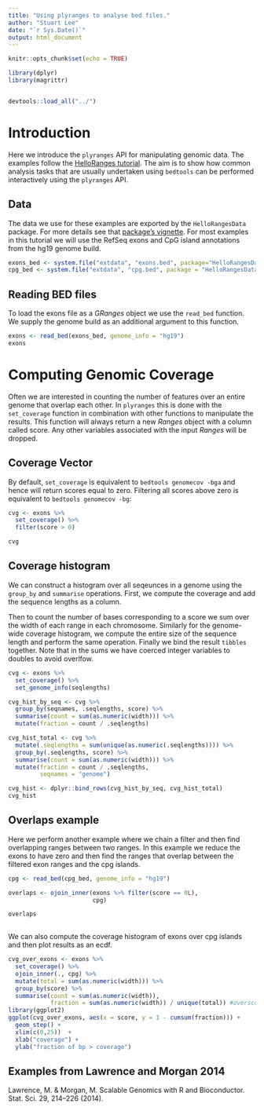 ```yaml
---
title: "Using plyranges to analyse bed files."
author: "Stuart Lee"
date: "`r Sys.Date()`"
output: html_document
---
```


```r
knitr::opts_chunk$set(echo = TRUE)

library(dplyr)
library(magrittr)


devtools::load_all("../")
```

# Introduction

Here we introduce the `plyranges` API for manipulating genomic data. 
The examples follow the [HelloRanges tutorial](http://bioconductor.org/packages/release/bioc/vignettes/HelloRanges/inst/doc/tutorial.pdf). The aim is to show how common analysis 
tasks that are usually undertaken using `bedtools` can be performed interactively
using the `plyranges` API.

## Data
The data we use for these examples are exported by the `HelloRangesData` 
package. For more details see that [package's vignette](http://bioconductor.org/packages/release/data/experiment/vignettes/HelloRangesData/inst/doc/intro.pdf). For most examples in this tutorial we will use 
the RefSeq exons and CpG island annotations from the hg19 genome build.
```r
exons_bed <- system.file("extdata", "exons.bed", package="HelloRangesData")
cpg_bed <- system.file("extdata", "cpg.bed", package = "HelloRangesData")

```

## Reading BED files

To load the exons file as a _GRanges_ object we use the `read_bed` function.
We supply the genome build as an additional argument to this function.
```r
exons <- read_bed(exons_bed, genome_info = "hg19")
exons
```

# Computing Genomic Coverage

Often we are interested in counting the number of features over
an entire genome that overlap each other. In `plyranges` this is
done with the `set_coverage` function in combination with other functions
to manipulate the results. This function will always return a new _Ranges_ 
object with a column called score. Any other variables associated with the
input _Ranges_ will be dropped.

## Coverage Vector

By default, `set_coverage` is equivalent to `bedtools genomecov -bga` and
hence will return scores equal to zero. Filtering all scores above zero
is equivalent to `bedtools genomecov -bg`:
```r

cvg <- exons %>% 
  set_coverage() %>% 
  filter(score > 0)

cvg
```

## Coverage histogram

We can construct a histogram over all seqeunces in a genome 
using the `group_by` and `summarise` operations. First, we compute the 
coverage and add the sequence lengths as a column.  

Then to count the number of bases corresponding to a score we sum over
the width of each range in each chromosome. Similarly for the genome-wide 
coverage histogram, we compute the entire size of the sequence length  and 
perform the same operation. Finally we bind the result `tibbles` together.
Note that in the sums we have coerced integer variables to doubles to avoid 
overlfow.
```r
cvg <- exons %>% 
  set_coverage() %>% 
  set_genome_info(seqlengths)

cvg_hist_by_seq <- cvg %>%   
  group_by(seqnames, .seqlengths, score) %>%
  summarise(count = sum(as.numeric(width))) %>%
  mutate(fraction = count / .seqlengths)

cvg_hist_total <- cvg %>%
  mutate(.seqlengths = sum(unique(as.numeric(.seqlengths)))) %>% 
  group_by(.seqlengths, score) %>% 
  summarise(count = sum(as.numeric(width))) %>% 
  mutate(fraction = count / .seqlengths,
         seqnames = "genome")

cvg_hist <- dplyr::bind_rows(cvg_hist_by_seq, cvg_hist_total)
cvg_hist
```

## Overlaps example

Here we perform another example where we chain a filter and then
find overlapping ranges between two ranges. In
this example we reduce the exons to have zero and then find the ranges that
overlap between the filtered exon ranges and the cpg islands. 

```r
cpg <- read_bed(cpg_bed, genome_info = "hg19")

overlaps <- ojoin_inner(exons %>% filter(score == 0L), 
                        cpg) 

overlaps
  
```

We can also compute the coverage histogram of exons over cpg islands
and then plot results as an ecdf. 
```r
cvg_over_exons <- exons %>% 
  set_coverage() %>%
  ojoin_inner(., cpg) %>%
  mutate(total = sum(as.numeric(width))) %>% 
  group_by(score) %>%
  summarise(count = sum(as.numeric(width)),
            fraction = sum(as.numeric(width)) / unique(total)) #overscope not quite working
library(ggplot2)
ggplot(cvg_over_exons, aes(x = score, y = 1 - cumsum(fraction))) +
  geom_step() +
  xlim(c(0,25))  +
  xlab("coverage") +
  ylab("fraction of bp > coverage")
```

## Examples from Lawrence and Morgan 2014

Lawrence, M. & Morgan, M. Scalable Genomics with R and Bioconductor. Stat. Sci. 29, 214–226 (2014).
